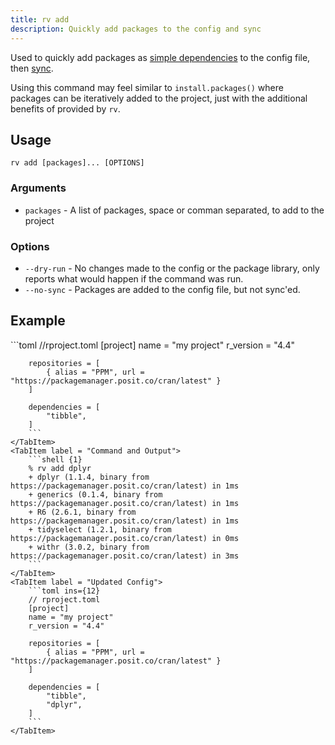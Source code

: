 ```yaml
---
title: rv add
description: Quickly add packages to the config and sync
---
```



Used to quickly add packages as [simple dependencies](../../config/common_confi#repository) to the config file, 
then [sync](../sync). 

Using this command may feel similar to `install.packages()` where packages can be iteratively added to the project, 
just with the additional benefits of provided by `rv`.

## Usage
```shell
rv add [packages]... [OPTIONS]
```

### Arguments
* `packages` - A list of packages, space or comman separated, to add to the project

### Options
* `--dry-run` - No changes made to the config or the package library, only reports what would happen if the command was run.
* `--no-sync` - Packages are added to the config file, but not sync'ed.

## Example
<Tabs>
    <TabItem label = "Initial Config">
        ```toml
        //rproject.toml
        [project]
        name = "my project"
        r_version = "4.4"

        repositories = [
            { alias = "PPM", url = "https://packagemanager.posit.co/cran/latest" }
        ]

        dependencies = [
            "tibble",
        ]
        ```
    </TabItem>
    <TabItem label = "Command and Output">
        ```shell {1}
        % rv add dplyr
        + dplyr (1.1.4, binary from https://packagemanager.posit.co/cran/latest) in 1ms
        + generics (0.1.4, binary from https://packagemanager.posit.co/cran/latest) in 1ms
        + R6 (2.6.1, binary from https://packagemanager.posit.co/cran/latest) in 1ms
        + tidyselect (1.2.1, binary from https://packagemanager.posit.co/cran/latest) in 0ms
        + withr (3.0.2, binary from https://packagemanager.posit.co/cran/latest) in 3ms
        ```
    </TabItem>
    <TabItem label = "Updated Config">
        ```toml ins={12}
        // rproject.toml
        [project]
        name = "my project"
        r_version = "4.4"

        repositories = [
            { alias = "PPM", url = "https://packagemanager.posit.co/cran/latest" }
        ]

        dependencies = [
            "tibble",
            "dplyr",
        ]
        ```
    </TabItem>
</Tabs>

